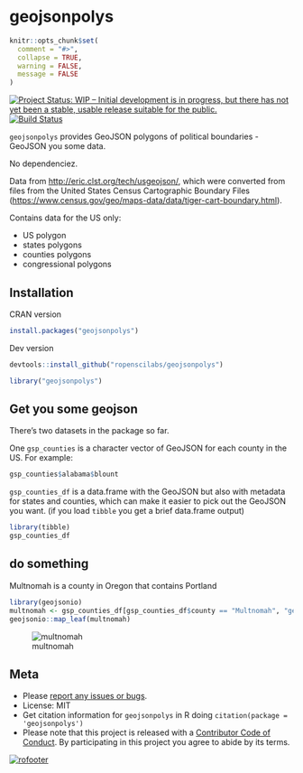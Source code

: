 geojsonpolys
============

```r
knitr::opts_chunk$set(
  comment = "#>",
  collapse = TRUE,
  warning = FALSE,
  message = FALSE
)
```

[![Project Status: WIP – Initial development is in progress, but there has not yet been a stable, usable release suitable for the public.](https://www.repostatus.org/badges/latest/wip.svg)](https://www.repostatus.org/#wip)
[![Build Status](https://travis-ci.com/ropenscilabs/geojsonpolys.svg?branch=master)](https://travis-ci.com/ropenscilabs/geojsonpolys)


`geojsonpolys` provides GeoJSON polygons of political boundaries - GeoJSON you some data.

No dependenciez.

Data from <http://eric.clst.org/tech/usgeojson/>, which were converted from files from the United States
Census Cartographic Boundary Files (<https://www.census.gov/geo/maps-data/data/tiger-cart-boundary.html>).

Contains data for the US only:

- US polygon
- states polygons
- counties polygons
- congressional polygons

## Installation

CRAN version

```r
install.packages("geojsonpolys")
```

Dev version

```r
devtools::install_github("ropenscilabs/geojsonpolys")
```

```r
library("geojsonpolys")
```

## Get you some geojson

There's two datasets in the package so far. 

One `gsp_counties` is a character vector of GeoJSON for each county in the US. For example:

```r
gsp_counties$alabama$blount
```

`gsp_counties_df` is a data.frame with the GeoJSON but also with metadata for states and counties, which
can make it easier to pick out the GeoJSON you want. (if you load `tibble` you get a brief data.frame 
output)

```r
library(tibble)
gsp_counties_df
```

## do something

Multnomah is a county in Oregon that contains Portland

```r
library(geojsonio)
multnomah <- gsp_counties_df[gsp_counties_df$county == "Multnomah", "geojson"]
geojsonio::map_leaf(multnomah)
```

![multnomah](tools/multnomah.png)

## Meta

* Please [report any issues or bugs](https://github.com/ropenscilabs/geojsonpolys/issues).
* License: MIT
* Get citation information for `geojsonpolys` in R doing `citation(package = 'geojsonpolys')`
* Please note that this project is released with a [Contributor Code of Conduct](CODE_OF_CONDUCT.md).
By participating in this project you agree to abide by its terms.

[![rofooter](https://www.ropensci.org/public_images/github_footer.png)](https://ropensci.org)
